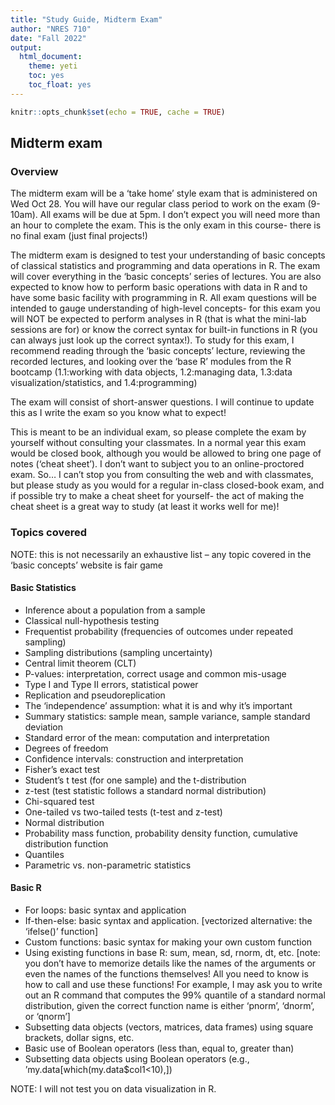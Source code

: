 ```yaml
---
title: "Study Guide, Midterm Exam"
author: "NRES 710"
date: "Fall 2022"
output: 
  html_document: 
    theme: yeti
    toc: yes
    toc_float: yes
---
```


```r
knitr::opts_chunk$set(echo = TRUE, cache = TRUE)
```


## Midterm exam

### Overview

The midterm exam will be a 'take home' style exam that is administered on Wed Oct 28. You will have our regular class period to work on the exam (9-10am). All exams will be due at 5pm. I don't expect you will need more than an hour to complete the exam. This is the only exam in this course- there is no final exam (just final projects!) 

The midterm exam is designed to test your understanding of basic concepts of classical statistics and programming and data operations in R. The exam will cover everything in the 'basic concepts' series of lectures. You are also expected to know how to perform basic operations with data in R and to have some basic facility with programming in R. All exam questions will be intended to gauge understanding of high-level concepts- for this exam you will NOT be expected to perform analyses in R (that is what the mini-lab sessions are for) or know the correct syntax for built-in functions in R (you can always just look up the correct syntax!). To study for this exam, I recommend reading through the 'basic concepts' lecture, reviewing the recorded lectures, and looking over the 'base R' modules from the R bootcamp (1.1:working with data objects, 1.2:managing data, 1.3:data visualization/statistics, and 1.4:programming)   

The exam will consist of short-answer questions. I will continue to update this as I write the exam so you know what to expect! 

This is meant to be an individual exam, so please complete the exam by yourself without consulting your classmates. In a normal year this exam would be closed book, although you would be allowed to bring one page of notes ('cheat sheet'). I don't want to subject you to an online-proctored exam. So... I can't stop you from consulting the web and with classmates, but please study as you would for a regular in-class closed-book exam, and if possible try to make a cheat sheet for yourself- the act of making the cheat sheet is a great way to study (at least it works well for me)!  


### Topics covered

NOTE: this is not necessarily an exhaustive list -- any topic covered in the 'basic concepts' website is fair game


#### Basic Statistics

* Inference about a population from a sample
* Classical null-hypothesis testing
* Frequentist probability (frequencies of outcomes under repeated sampling)
* Sampling distributions (sampling uncertainty)
* Central limit theorem (CLT)
* P-values: interpretation, correct usage and common mis-usage
* Type I and Type II errors, statistical power
* Replication and pseudoreplication
* The 'independence' assumption: what it is and why it's important 
* Summary statistics: sample mean, sample variance, sample standard deviation
* Standard error of the mean: computation and interpretation
* Degrees of freedom
* Confidence intervals: construction and interpretation
* Fisher's exact test
* Student's t test (for one sample) and the t-distribution
* z-test (test statistic follows a standard normal distribution)
* Chi-squared test
* One-tailed vs two-tailed tests (t-test and z-test)
* Normal distribution
* Probability mass function, probability density function, cumulative distribution function
* Quantiles
* Parametric vs. non-parametric statistics


#### Basic R

* For loops: basic syntax and application
* If-then-else: basic syntax and application. [vectorized alternative: the 'ifelse()' function]
* Custom functions: basic syntax for making your own custom function 
* Using existing functions in base R: sum, mean, sd, rnorm, dt, etc. [note: you don't have to memorize details like the names of the arguments or even the names of the functions themselves! All you need to know is how to call and use these functions! For example, I may ask you to write out an R command that computes the 99% quantile of a standard normal distribution, given the correct function name is either 'pnorm', 'dnorm', or 'qnorm']     
* Subsetting data objects (vectors, matrices, data frames) using square brackets, dollar signs, etc.  
* Basic use of Boolean operators (less than, equal to, greater than)
* Subsetting data objects using Boolean operators (e.g., 'my.data[which(my.data$col1<10),])

NOTE: I will not test you on data visualization in R. 
 















